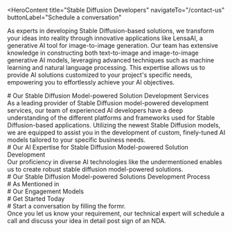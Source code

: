 <HeroContent
  title="Stable Diffusion Developers"
  navigateTo="/contact-us"
  buttonLabel="Schedule a conversation"
>
  As experts in developing Stable Diffusion-based solutions, we transform your
  ideas into reality through innovative applications like LensaAI, a generative
  AI tool for image-to-image generation. Our team has extensive knowledge in
  constructing both text-to-image and image-to-image generative AI models,
  leveraging advanced techniques such as machine learning and natural language
  processing. This expertise allows us to provide AI solutions customized to
  your project's specific needs, empowering you to effortlessly achieve your AI
  objectives.
</HeroContent>

<ClientCompaniesComponent />

<CountUpAnimationContainer />

<div
  style={{
    display: "flex",
    justifyContent: "center",
    alignItems: "center",
    gap: "20px",
  }}
>
  <div># Our Stable Diffusion Model-powered Solution Development Services</div>
  <div>
    As a leading provider of Stable Diffusion model-powered development
    services, our team of experienced AI developers have a deep understanding of
    the different platforms and frameworks used for Stable Diffusion-based
    applications. Utilizing the newest Stable Diffusion models, we are equipped
    to assist you in the development of custom, finely-tuned AI models tailored
    to your specific business needs.
  </div>
</div>

<section className="grid grid-cols-2 gap-10 w-full py-16">
  <section className="w-full col-span-1 cursor-pointer">
    <ServiceCard
      service={{
        id: 1,
        image: "",
        title: "Custom Stable Diffusion Model-powered Solution Development",
        description:
          "We specialize in tailoring Stable Diffusion models and developing solutions to address your specific requirements, leveraging the latest frameworks and technologies. Our team of skilled professionals work closely with you during the entire development process to ensure a streamlined and seamless experience.",
        urlPath: "",
      }}
    />
  </section>
  <section className="w-full col-span-1 cursor-pointer">
    <ServiceCard
      service={{
        id: 2,
        image: "",
        title: "Model Integration and Deployment",
        description:
          "We thoroughly assess and comprehend your needs to guarantee secure and efficient integration and deployment of the model. Our Stable Diffusion model integration and deployment service encompasses the entire process, from model selection and setup to integration, testing, and deployment.",
        urlPath: "",
      }}
    />
  </section>
  <section className="w-full col-span-1 cursor-pointer">
    <ServiceCard
      service={{
        id: 3,
        image: "",
        title: "Consulting and Strategy Building",
        description:
          "Our AI specialists can assist you in discovering applications for Stable Diffusion models within your field and help incorporate them into your system. We evaluate your requirements, pinpoint issues that can be addressed using Stable Diffusion models, and offer ongoing optimization recommendations after the deployment of the solution.",
        urlPath: "",
      }}
    />
  </section>
  <section className="w-full col-span-1 cursor-pointer">
    <ServiceCard
      service={{
        id: 4,
        image: "",
        title: "Support and Maintenance",
        description:
          "Your stable diffusion model-powered solution can continue to perform at its best over the long term with the help of the ongoing technical support, upgrade, and maintenance services provided by our AI experts. These services will ensure your solution remains current and operates at an optimal level.",
        urlPath: "",
      }}
    />
  </section>
</section>

<div
  style={{
    display: "flex",
    justifyContent: "center",
    alignItems: "center",
    gap: "20px",
  }}
>
  <div>
    # Our AI Expertise for Stable Diffusion Model-powered Solution Development
  </div>
  <div>
    Our proficiency in diverse AI technologies like the undermentioned enables
    us to create robust stable diffusion model-powered solutions.
  </div>
</div>

<section className="grid grid-cols-2 gap-10 w-full py-16">
  <section className="w-full col-span-1 cursor-pointer">
    <ServiceCard
      service={{
        id: 1,
        image: "",
        title: "Machine Learning",
        description:
          "Our developers, with their proficiency in various AI development services, can effortlessly implement machine learning techniques such as predictive analytics or natural language processing and deep learning to create solutions powered by stable diffusion models. These solutions can transform the collected text data into visual data.",
        urlPath: "",
      }}
    />
  </section>
  <section className="w-full col-span-1 cursor-pointer">
    <ServiceCard
      service={{
        id: 2,
        image: "",
        title: "Fine tuning",
        description:
          "Adapting Stable Diffusion models to a specific task can be achieved through fine-tuning. This involves training the models on a smaller dataset, which is also referred to as transfer learning. This approach can help reduce the computational resources and data required to develop a high-performing model for a particular application.",
        urlPath: "",
      }}
    />
  </section>
  <section className="w-full col-span-1 cursor-pointer">
    <ServiceCard
      service={{
        id: 3,
        image: "",
        title: "Deep Learning",
        description:
          "Adapting Stable Diffusion models to a specific task can be achieved through fine-tuning. This involves training the models on a smaller dataset, which is also referred to as transfer learning. This approach can help reduce the computational resources and data required to develop a high-performing model for a particular application.",
        urlPath: "",
      }}
    />
  </section>
  <section className="w-full col-span-1 cursor-pointer">
    <ServiceCard
      service={{
        id: 4,
        image: "",
        title: "Transfer Learning",
        description:
          "Adapting Stable Diffusion models to a specific task can be achieved through fine-tuning. This involves training the models on a smaller dataset, which is also referred to as transfer learning. This approach can help reduce the computational resources and data required to develop a high-performing model for a particular application.",
        urlPath: "",
      }}
    />
  </section>
</section>

<div
  style={{
    display: "flex",
    justifyContent: "center",
    alignItems: "center",
    gap: "20px",
  }}
>
  <div># Our Stable Diffusion Model-powered Solutions Development Process</div>
</div>

<section className="grid grid-cols-2 gap-10 w-full py-16">
  <section className="w-full col-span-1 cursor-pointer">
    <ServiceCard
      service={{
        id: 1,
        image: "",
        title: "Problem Definition and Requirements Gathering",
        description:
          "The initial stage involves defining the problem that Stable diffusion aims to address and collecting requirements from stakeholders. This includes identifying the desired features, functionalities, and performance expectations.",
        urlPath: "",
      }}
    />
  </section>
  <section className="w-full col-span-1 cursor-pointer">
    <ServiceCard
      service={{
        id: 2,
        image: "",
        title: "Design and Planning",
        description:
          "The design and planning phase entails creating and organizing the Stable diffusion solution, including the structure and techniques that will be employed. This may necessitate conducting research, experimenting with different ideas, and evaluating various approaches to determine the optimal solution.",
        urlPath: "",
      }}
    />
  </section>
  <section className="w-full col-span-1 cursor-pointer">
    <ServiceCard
      service={{
        id: 3,
        image: "",
        title: "Implementation",
        description:
          "The design and planning phase entails creating and organizing the Stable diffusion solution, including the structure and techniques that will be employed. This may necessitate conducting research, experimenting with different ideas, and evaluating various approaches to determine the optimal solution.",
        urlPath: "",
      }}
    />
  </section>
  <section className="w-full col-span-1 cursor-pointer">
    <ServiceCard
      service={{
        id: 4,
        image: "",
        title: "Testing and Validation",
        description:
          "The Testing and Validation stage involves thoroughly evaluating the Stable diffusion solution to confirm that it is operating as anticipated. This process may entail establishing a dedicated testing environment, executing a series of test scenarios, and promptly addressing any problems that are discovered.",
        urlPath: "",
      }}
    />
  </section>
  <section className="w-full col-span-1 cursor-pointer">
    <ServiceCard
      service={{
        id: 5,
        image: "",
        title: "Deployment",
        description:
          "The deployment phase entails integrating the Stable diffusion model into a live, operational environment, such as a server or cloud-based infrastructure. This may necessitate setting up and fine-tuning the system to ensure optimal performance, scalability, and security measures.",
        urlPath: "",
      }}
    />
  </section>
  <section className="w-full col-span-1 cursor-pointer">
    <ServiceCard
      service={{
        id: 6,
        image: "",
        title: "Monitoring and Maintenance",
        description:
          "The Monitoring and Maintenance stage involves closely observing the Stable diffusion solution in its operational environment to ensure it is performing as anticipated. This may include updating the system with new capabilities or enhancements, addressing any problems that emerge, and carrying out regular maintenance activities.",
        urlPath: "",
      }}
    />
  </section>
</section>

<div
  style={{
    display: "flex",
    justifyContent: "center",
    alignItems: "center",
    gap: "20px",
  }}
>
  <div># As Mentioned in</div>
</div>

<ClientCompaniesComponent />

<div
  style={{
    display: "flex",
    justifyContent: "center",
    alignItems: "center",
    gap: "20px",
  }}
>
  <div># Our Engagement Models</div>
</div>

<section className="grid grid-cols-3 gap-10 w-full py-16">
  <section className="w-full col-span-1 cursor-pointer">
    <ServiceCard
      service={{
        id: 1,
        image: "",
        title: "Dedicated Development Team",
        description:
          "Our skilled development team utilizes state-of-the-art artificial intelligence and machine learning technologies to provide our clients with exceptional services and personalized solutions.",
        urlPath: "",
      }}
    />
  </section>
  <section className="w-full col-span-1 cursor-pointer">
    <ServiceCard
      service={{
        id: 2,
        image: "",
        title: "Team Extension",
        description:
          "Our team extension approach is intended to help clients who want to grow their teams by providing the specific skills and knowledge required for their initiatives.",
        urlPath: "/",
      }}
    />
  </section>
  <section className="w-full col-span-1 cursor-pointer">
    <ServiceCard
      service={{
        id: 3,
        image: "",
        title: "Project-based Model",
        description:
          "Our client-focused, project-driven methodology, bolstered by our skilled software development team, is committed to encouraging collaboration with clients and attaining their unique project goals.",
        urlPath: "",
      }}
    />
  </section>
</section>

<div
  style={{
    display: "flex",
    justifyContent: "center",
    alignItems: "center",
    gap: "20px",
  }}
>
  <div># Get Started Today</div>
</div>

<section className="grid grid-cols-4 gap-10 w-full py-16">
  <section className="w-full col-span-1 cursor-pointer">
    <ServiceCard
      service={{
        id: 1,
        image: "",
        title: "1. Get in Touch",
        description:
          "Complete the contact form secured by a non-disclosure agreement, select a time on our calendar, and arrange a video conference with our specialists.",
        urlPath: "",
      }}
    />
  </section>
  <section className="w-full col-span-1 cursor-pointer">
    <ServiceCard
      service={{
        id: 2,
        image: "",
        title: "2. Get a Consultation",
        description:
          "Get on a call with our team to know the feasibility of your project idea.",
        urlPath: "",
      }}
    />
  </section>
  <section className="w-full col-span-1 cursor-pointer">
    <ServiceCard
      service={{
        id: 3,
        image: "",
        title: "3. Get a Cost Estimate",
        description:
          "Based on the project requirements, we share a project proposal with budget and timeline estimates.",
        urlPath: "",
      }}
    />
  </section>
  <section className="w-full col-span-1 cursor-pointer">
    <ServiceCard
      service={{
        id: 4,
        image: "",
        title: "4. Project Kickoff",
        description:
          "Once the project is signed, we bring together a team from a range of disciplines to kick start your project.",
        urlPath: "",
      }}
    />
  </section>
</section>

<div
  style={{
    display: "flex",
    justifyContent: "center",
    alignItems: "center",
    gap: "20px",
  }}
>
  <div># Start a conversation by filling the formr.</div>
  <div>
    Once you let us know your requirement, our technical expert will schedule a
    call and discuss your idea in detail post sign of an NDA.
  </div>
</div>
